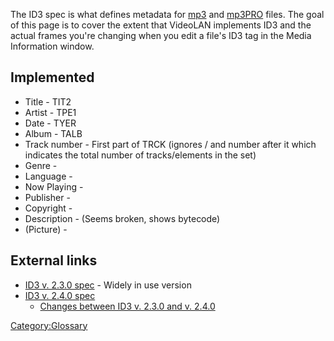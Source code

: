 The ID3 spec is what defines metadata for [[mp3]] and [[mp3PRO]] files.  The goal of this page is to cover the extent that VideoLAN implements ID3 and the actual frames you're changing when you edit a file's ID3 tag in the Media Information window.

== Implemented ==
* Title - TIT2
* Artist - TPE1
* Date - TYER
* Album - TALB
* Track number - First part of TRCK (ignores / and number after it which indicates the total number of tracks/elements in the set)
* Genre - 
* Language -
* Now Playing - 
* Publisher - 
* Copyright -
* Description - (Seems broken, shows bytecode)
* (Picture) - 

== External links ==
* [http://www.id3.org/id3v2.3.0 ID3 v. 2.3.0 spec] - Widely in use version
* [http://www.id3.org/id3v2.4.0-frames ID3 v. 2.4.0 spec]
** [http://www.id3.org/id3v2.4.0-changes Changes between ID3 v. 2.3.0 and v. 2.4.0]

[[Category:Glossary]]